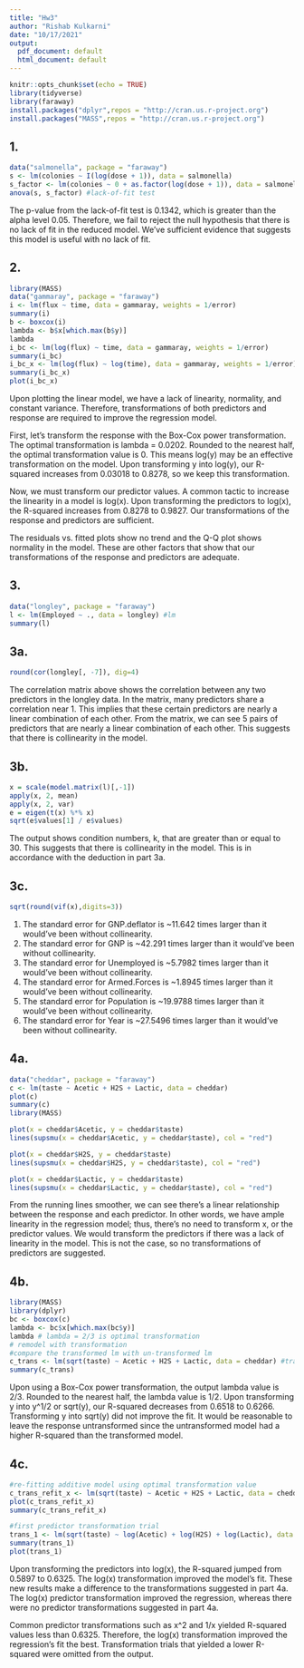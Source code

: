 ```yaml
---
title: "Hw3"
author: "Rishab Kulkarni"
date: "10/17/2021"
output:
  pdf_document: default
  html_document: default
---
```


```r
knitr::opts_chunk$set(echo = TRUE)
library(tidyverse)
library(faraway)
install.packages("dplyr",repos = "http://cran.us.r-project.org")
install.packages("MASS",repos = "http://cran.us.r-project.org")
```

## 1.
```r
data("salmonella", package = "faraway")
s <- lm(colonies ~ I(log(dose + 1)), data = salmonella)
s_factor <- lm(colonies ~ 0 + as.factor(log(dose + 1)), data = salmonella)
anova(s, s_factor) #lack-of-fit test
```
The p-value from the lack-of-fit test is 0.1342, which is greater than the alpha
level 0.05. Therefore, we fail to reject the null hypothesis that there is no 
lack of fit in the reduced model. We've sufficient evidence that suggests this
model is useful with no lack of fit.

## 2.
```r
library(MASS)
data("gammaray", package = "faraway")
i <- lm(flux ~ time, data = gammaray, weights = 1/error)
summary(i)
b <- boxcox(i)
lambda <- b$x[which.max(b$y)]
lambda
i_bc <- lm(log(flux) ~ time, data = gammaray, weights = 1/error)
summary(i_bc)
i_bc_x <- lm(log(flux) ~ log(time), data = gammaray, weights = 1/error)
summary(i_bc_x)
plot(i_bc_x)
```

Upon plotting the linear model, we have a lack of linearity, normality, and
constant variance. Therefore, transformations of both predictors and response
are required to improve the regression model.

First, let's transform the response with the Box-Cox power transformation.
The optimal transformation is lambda = 0.0202. Rounded to the nearest half,
the optimal transformation value is 0. This means log(y) may be an effective transformation on the model. Upon transforming y into log(y), our 
R-squared increases from 0.03018 to 0.8278, so we keep this transformation.

Now, we must transform our predictor values. A common tactic to increase the
linearity in a model is log(x). Upon transforming the predictors to log(x), the
R-squared increases from 0.8278 to 0.9827. Our transformations of the response 
and predictors are sufficient.

The residuals vs. fitted plots show no trend and the Q-Q plot shows normality
in the model. These are other factors that show that our transformations of the
response and predictors are adequate.

## 3.
```r
data("longley", package = "faraway")
l <- lm(Employed ~ ., data = longley) #lm
summary(l)
```

## 3a.
```r
round(cor(longley[, -7]), dig=4)
```

The correlation matrix above shows the correlation between any two predictors
in the longley data. In the matrix, many predictors share a correlation near
1. This implies that these certain predictors are nearly a linear combination
of each other. From the matrix, we can see 5 pairs of predictors that are
nearly a linear combination of each other. This suggests that there is collinearity in the model.

## 3b.
```r
x = scale(model.matrix(l)[,-1])
apply(x, 2, mean) 
apply(x, 2, var)
e = eigen(t(x) %*% x)
sqrt(e$values[1] / e$values)
```

The output shows condition numbers, k, that are greater than or equal to 30.
This suggests that there is collinearity in the model. This is in accordance
with the deduction in part 3a.

## 3c.
```r
sqrt(round(vif(x),digits=3))
```

1) The standard error for GNP.deflator is ~11.642 times larger than it would've 
been without collinearity.
2) The standard error for GNP is ~42.291 times larger than it would've been
without collinearity.
3) The standard error for Unemployed is ~5.7982 times larger than it would've 
been without collinearity.
4) The standard error for Armed.Forces is ~1.8945 times larger than it would've 
been without collinearity.
5) The standard error for Population is ~19.9788 times larger than it would've 
been without collinearity.
6) The standard error for Year is ~27.5496 times larger than it would've been
without collinearity.

## 4a.
```r
data("cheddar", package = "faraway")
c <- lm(taste ~ Acetic + H2S + Lactic, data = cheddar)
plot(c)
summary(c)
library(MASS)

plot(x = cheddar$Acetic, y = cheddar$taste)
lines(supsmu(x = cheddar$Acetic, y = cheddar$taste), col = "red")

plot(x = cheddar$H2S, y = cheddar$taste)
lines(supsmu(x = cheddar$H2S, y = cheddar$taste), col = "red")

plot(x = cheddar$Lactic, y = cheddar$taste)
lines(supsmu(x = cheddar$Lactic, y = cheddar$taste), col = "red")
```

From the running lines smoother, we can see there's a linear relationship
between the response and each predictor. In other words, we have ample linearity
in the regression model; thus, there's no need to transform x, or the predictor
values. We would transform the predictors if there was a lack of linearity in 
the model. This is not the case, so no transformations of predictors are suggested.

## 4b.
```r
library(MASS)
library(dplyr)
bc <- boxcox(c)
lambda <- bc$x[which.max(bc$y)]
lambda # lambda = 2/3 is optimal transformation
# remodel with transformation
#compare the transformed lm with un-transformed lm
c_trans <- lm(sqrt(taste) ~ Acetic + H2S + Lactic, data = cheddar) #transformed
summary(c_trans)
```

Upon using a Box-Cox power transformation, the output lambda value is 2/3.
Rounded to the nearest half, the lambda value is 1/2. Upon transforming y into
y^1/2 or sqrt(y), our R-squared decreases from 0.6518 to 0.6266. Transforming y
into sqrt(y) did not improve the fit. It would be reasonable to leave the 
response untransformed since the untransformed model had a higher R-squared than
the transformed model.

## 4c.
```r
#re-fitting additive model using optimal transformation value
c_trans_refit_x <- lm(sqrt(taste) ~ Acetic + H2S + Lactic, data = cheddar)
plot(c_trans_refit_x)
summary(c_trans_refit_x)

#first predictor transformation trial
trans_1 <- lm(sqrt(taste) ~ log(Acetic) + log(H2S) + log(Lactic), data = cheddar)
summary(trans_1)
plot(trans_1)
```

Upon transforming the predictors into log(x), the R-squared jumped from 0.5897
to 0.6325. The log(x) transformation improved the model's fit. These new results
make a difference to the transformations suggested in part 4a. The log(x) 
predictor transformation improved the regression, whereas there were no 
predictor transformations suggested in part 4a.

Common predictor transformations such as x^2 and 1/x yielded R-squared values
less than 0.6325. Therefore, the log(x) transformation improved the regression's
fit the best. Transformation trials that yielded a lower R-squared were omitted
from the output.



